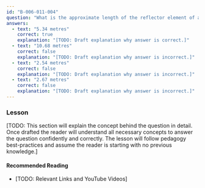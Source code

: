 ```yaml
---
id: "B-006-011-004"
question: "What is the approximate length of the reflector element of a Yagi antenna for 28.1 MHz?"
answers:
  - text: "5.34 metres"
    correct: true
    explanation: "[TODO: Draft explanation why answer is correct.]"
  - text: "10.68 metres"
    correct: false
    explanation: "[TODO: Draft explanation why answer is incorrect.]"
  - text: "2.54 metres"
    correct: false
    explanation: "[TODO: Draft explanation why answer is incorrect.]"
  - text: "2.67 metres"
    correct: false
    explanation: "[TODO: Draft explanation why answer is incorrect.]"
---
```


### Lesson

[TODO: This section will explain the concept behind the question in detail. Once drafted the reader will understand all necessary concepts to answer the question confidently and correctly. The lesson will follow pedagogy best-practices and assume the reader is starting with no previous knowledge.]

#### Recommended Reading

- [TODO: Relevant Links and YouTube Videos]
